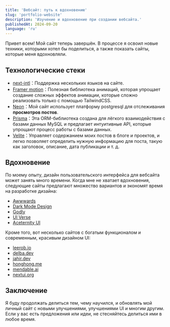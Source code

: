 ```yaml
---
title: 'Вебсайт: путь к вдохновению'
slug: 'portfolio-website'
description: 'Изучение и вдохновение при создании вебсайта.'
publishedAt: 2024-09-20
language: 'ru'
---
```


Привет всем! Мой сайт теперь завершён. В процессе я освоил новые техники, которыми хотел бы поделиться, а также показать сайты, которые меня вдохновляли.

## Технологические стеки

- [next-intl](https://next-intl-docs.vercel.app)：Поддержка нескольких языков на сайте.
- [Framer motion](https://www.framer.com/motion/)：Полезная библиотека анимаций, которая упрощает создание сложных эффектов анимации, которые сложно реализовать только с помощью TailwindCSS.
- [Neon](https://neon.tech/)：Мой сайт использует платформу postgresql для отслеживания **просмотров постов**.
- [Prisma](https://www.prisma.io/)：Эта ORM-библиотека создана для лёгкого взаимодействия с базами данных MySQL и предлагает интуитивные API, которые упрощают процесс работы с базами данных.
- [Velite](https://velite.js.org/)：Управляет содержанием моих постов в блоге и проектов, и легко позволяет определить нужную информацию для поста, такую как заголовок, описание, дата публикации и т. д.

## Вдохновение

По моему опыту, дизайн пользовательского интерфейса для вебсайта может занять много времени. Когда мне не хватает вдохновения, следующие сайты предлагают множество вариантов и экономят время на разработке дизайна:

- [Awwwards](https://www.awwwards.com/)
- [Dark Mode Design](https://www.darkmodedesign.com)
- [Godly](https://godly.website/)
- [UI Verse](https://uiverse.io/)
- [Aceternity UI](https://ui.aceternity.com/components)

Кроме того, вот несколько сайтов с богатым функционалом и современным, красивым дизайном UI:

- [leerob.io](https://leerob.io)
- [delba.dev](https://delba.dev/)
- [jahir.dev](https://jahir.dev/)
- [honghong.me](https://honghong.me/)
- [mendable.ai](https://www.mendable.ai/)
- [nextui.org](https://nextui.org/)

## Заключение

Я буду продолжать делиться тем, чему научился, и обновлять мой личный сайт с новыми улучшениями, улучшениями UI и многим другим. Если у вас есть предложения или идеи, не стесняйтесь делиться ими в любое время.
